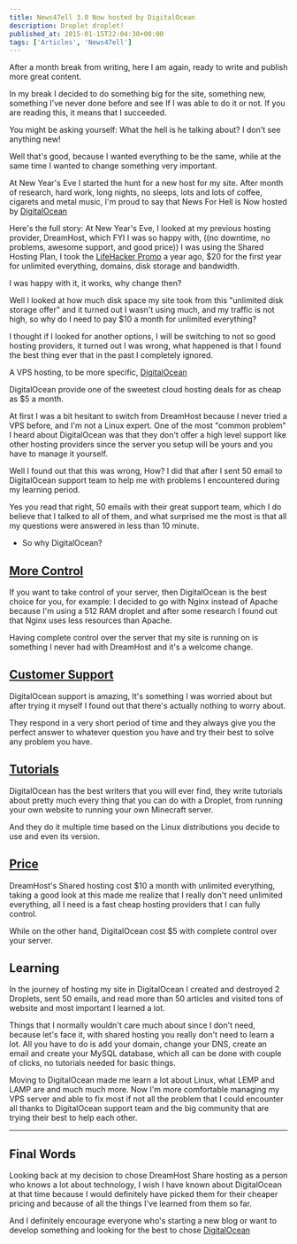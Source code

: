 ```yaml
---
title: News47ell 3.0 Now hosted by DigitalOcean
description: Droplet droplet!
published_at: 2015-01-15T22:04:30+00:00
tags: ['Articles', 'News47ell']
---
```


After a month break from writing, here I am again, ready to write and publish more great content.

In my break I decided to do something big for the site, something new, something I've never done before and see If I was able to do it or not. If you are reading this, it means that I succeeded.

You might be asking yourself: What the hell is he talking about? I don't see anything new!

Well that's good, because I wanted everything to be the same, while at the same time I wanted to change something very important.

At New Year's Eve I started the hunt for a new host for my site. After month of research, hard work, long nights, no sleeps, lots and lots of coffee, cigarets and metal music, I'm proud to say that News For Hell is Now hosted by [DigitalOcean](https://www.news47ell.com/recommends/digitalocean)

Here's the full story:
At New Year's Eve, I looked at my previous hosting provider, DreamHost, which FYI I was so happy with, ((no downtime, no problems, awesome support, and good price)) I was using the Shared Hosting Plan, I took the [LifeHacker Promo](https://www.dreamhost.com/promo/lifehacker295) a year ago, $20 for the first year for unlimited everything, domains, disk storage and bandwidth.

I was happy with it, it works, why change then?

Well I looked at how much disk space my site took from this "unlimited disk storage offer" and it turned out I wasn't using much, and my traffic is not high, so why do I need to pay $10 a month for unlimited everything?

I thought if I looked for another options, I will be switching to not so good hosting providers, it turned out I was wrong, what happened is that I found the best thing ever that in the past I completely ignored.

A VPS hosting, to be more specific, [DigitalOcean](https://www.news47ell.com/recommends/digitalocean)

DigitalOcean provide one of the sweetest cloud hosting deals for as cheap as $5 a month.

At first I was a bit hesitant to switch from DreamHost because I never tried a VPS before, and I'm not a Linux expert. One of the most "common problem" I heard about DigitalOcean was that they don't offer a high level support like other hosting providers since the server you setup will be yours and you have to manage it yourself.

Well I found out that this was wrong, How? I did that after I sent 50 email to DigitalOcean support team to help me with problems I encountered during my learning period.

Yes you read that right, 50 emails with their great support team, which I do believe that I talked to all of them, and what surprised me the most is that all my questions were answered in less than 10 minute.

- So why DigitalOcean?

## [More Control](https://www.digitalocean.com/features)

If you want to take control of your server, then DigitalOcean is the best choice for you, for example: I decided to go with Nginx instead of Apache because I'm using a 512 RAM droplet and after some research I found out that Nginx uses less resources than Apache.

Having complete control over the server that my site is running on is something I never had with DreamHost and it's a welcome change.

## [Customer Support](https://www.digitalocean.com/company/contact)

DigitalOcean support is amazing, It's something I was worried about but after trying it myself I found out that there's actually nothing to worry about.

They respond in a very short period of time and they always give you the perfect answer to whatever question you have and try their best to solve any problem you have.

## [Tutorials](https://www.digitalocean.com/community/tutorials)

DigitalOcean has the best writers that you will ever find, they write tutorials about pretty much every thing that you can do with a Droplet, from running your own website to running your own Minecraft server.

And they do it multiple time based on the Linux distributions you decide to use and even its version.

## [Price](https://www.digitalocean.com/pricing)

DreamHost's Shared hosting cost $10 a month with unlimited everything, taking a good look at this made me realize that I really don't need unlimited everything, all I need is a fast cheap hosting providers that I can fully control.

While on the other hand, DigitalOcean cost $5 with complete control over your server.

## Learning

In the journey of hosting my site in DigitalOcean I created and destroyed 2 Droplets, sent 50 emails, and read more than 50 articles and visited tons of website and most important I learned a lot.

Things that I normally wouldn't care much about since I don't need, because let's face it, with shared hosting you really don't need to learn a lot. All you have to do is add your domain, change your DNS, create an email and create your MySQL database, which all can be done with couple of clicks, no tutorials needed for basic things.

Moving to DigitalOcean made me learn a lot about Linux, what LEMP and LAMP are and much much more. Now I'm more comfortable managing my VPS server and able to fix most if not all the problem that I could encounter all thanks to DigitalOcean support team and the big community that are trying their best to help each other.

---

## Final Words

Looking back at my decision to chose DreamHost Share hosting as a person who knows a lot about technology, I wish I have known about DigitalOcean at that time because I would definitely have picked them for their cheaper pricing and because of all the things I've learned from them so far.

And I definitely encourage everyone who's starting a new blog or want to develop something and looking for the best to chose  [DigitalOcean](https://www.news47ell.com/recommends/digitalocean)
